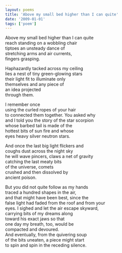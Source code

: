 ```yaml
---
layout: poems
title: 'Above my small bed higher than I can quite'
date: '2009-01-01'
tags: ['poem']
---
```


Above my small bed higher than I can quite\
reach standing on a wobbling chair\
<in></in>tiptoes an unsteady dance of\
<in></in>stretching arms and air currents,\
<in></in>fingers grasping.

Haphazardly tacked across my ceiling\
lies a nest of tiny green-glowing stars\
<in></in>their light fit to illuminate only\
<in></in>themselves and any piece of\
<in></in>an idea projected\
<in></in>through them.

I remember once\
using the curled ropes of your hair\
to connected them together. You asked why\
and I told you the story of the star scorpion\
<in></in>whose barbed tail is made of the\
<in></in>hottest bits of sun fire and whose\
<in></in>eyes heavy silver neutron stars.

And once the last big light flickers and\
coughs dust across the night sky\
he will wave pincers, claws a net of gravity\
<in></in>catching the last meaty bits\
<in></in>of the universe, comets\
<in></in>crushed and then dissolved by\
<in></in>ancient poison.

But you did not quite follow as my hands\
traced a hundred shapes in the air,\
and that might have been best, since the\
false light had faded from the roof and from your\
eyes. I sighed and let the air escape skyward,\
<in></in>carrying bits of my dreams along\
<in></in>toward his exact jaws so that\
<in></in>one day my breath, too, would be\
<in></in>compacted and devoured.\
And eventually, from the quivering soup\
of the bits uneaten, a piece might start\
to spin and spin in the receding silence.
